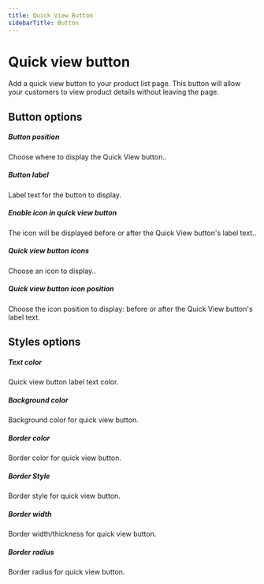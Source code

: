 ```yaml
---
title: Quick View Button
sidebarTitle: Button
---
```


# Quick view button

Add a quick view button to your product list page. This button will allow your customers to view product details without leaving the page.

## Button options

##### Button position

Choose where to display the Quick View button..

##### Button label

Label text for the button to display.

##### Enable icon in quick view button

The icon will be displayed before or after the Quick View button's label text..

##### Quick view button icons

Choose an icon to display..

##### Quick view button icon position

Choose the icon position to display: before or after the Quick View button's label text.

## Styles options

##### Text color

Quick view button label text color.

##### Background color

Background color for quick view button.

##### Border color

Border color for quick view button.

##### Border Style

Border style for quick view button.

##### Border width

Border width/thickness for quick view button.

##### Border radius

Border radius for quick view button.
